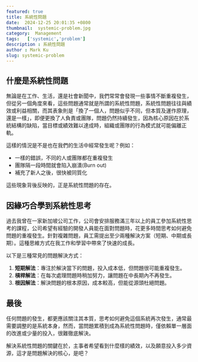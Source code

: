```yaml
---
featured: true
title: 系統性問題
date:  2024-12-25 20:01:35 +0800
thumbnail:  systemic-problem.jpg
category:  Management   
tags:   ['systemic','problem']
description : 系統性問題
author : Mark Ku
slug: systemic-problem
---
```

## 什麼是系統性問題
無論是在工作、生活，還是社會新聞中，我們常常會發現一些事情不斷重複發生，但從另一個角度來看，這些問題通常就是所謂的系統性問題，系統性問題往往與績效或利益相關，而其表象則是「換了一個人，問題似乎不同，但本質及運作原理，還是一樣」，即便更換了人負責或團隊，問題仍然持續發生，因為核心原因在於系統結構的缺陷，當目標或績效難以達成時，組織或團隊的行為模式就可能偏離正軌。

這樣的情況是不是也在我們的生活中經常發生呢？例如：
- 一樣的錯誤，不同的人或團隊都在重複發生
- 團隊隔一段時間就會陷入崩潰(Burn out)
- 補充了新人之後，很快被同質化

這些現象背後反映的，正是系統性問題的存在。

## 因緣巧合學到系統性思考
過去我曾在一家新加坡公司工作，公司會安排服務滿三年以上的員工參加系統性思考的課程，公司希望有經驗的開發人員能在面對問題時，花更多時間思考如何避免問題的重複發生。針對複雜問題，員工需提出至少兩種解決方案（短期、中期或長期）。這種思維方式在我工作和學習中帶來了快速的成長。

以下是三種常見的問題解決方式：
1. **短期解法**：專注於解決當下的問題，投入成本低，但問題很可能重複發生。  
2. **槓桿解法**：在每次處理問題時稍加努力，讓問題在中長期內不再發生。  
3. **根因解法**：解決問題的根本原因，成本較高，但能從源頭杜絕問題。  

## 最後
任何問題的發生，都更應該關注其本質，思考如何避免這個系統再次發生，通常最需要調整的是系統本身，然而，當問題累積到成為系統性問題時，僅依賴單一層面的改進或少量的投入，很難徹底解決。  

解決系統性問題的關鍵在於，主事者希望看到什麼樣的績效，以及願意投入多少資源，這才是問題解決的核心，是吧？
